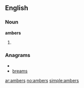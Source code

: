 ==English==

===Noun===
'''ambers'''

# {{plural of|[[amber]]}}

===Anagrams===
* {{alphagram|abemrs}}
* [[breams#English|breams]]

[[ar:ambers]]
[[no:ambers]]
[[simple:ambers]]